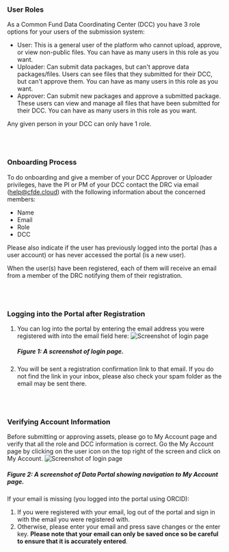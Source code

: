 ### User Roles

As a Common Fund Data Coordinating Center (DCC) you have 3 role options for your users of the submission system:

- User: This is a general user of the platform who cannot upload, approve, or view non-public files. You can have as many users in this role as you want.
- Uploader: Can submit data packages, but can't approve data packages/files. Users can see files that they submitted for their DCC, but can't approve them. You can have as many users in this role as you want.
- Approver: Can submit new packages and approve a submitted package. These users can view and manage all files that have been submitted for their DCC. You can have as many users in this role as you want.

Any given person in your DCC can only have 1 role. 

<br></br>

### Onboarding Process
To do onboarding and give a member of your DCC Approver or Uploader privileges, have the PI or PM of your DCC contact the DRC via email ([help@cfde.cloud](help@cfde.cloud)) with the following information about the concerned members: 
- Name
- Email
- Role
- DCC 

Please also indicate if the user has previously logged into the portal (has a user account) or has never accessed the portal (is a new user). 

When the user(s) have been registered, each of them will receive an email from a member of the DRC notifying them of their registration.  

<br></br>

### Logging into the Portal after Registration
1. You can log into the portal by entering the email address you were registered with into the email field here: 
    ![Screenshot of login page](/img/submission_system/onboarding_email.png)
    ##### Figure 1: A screenshot of login page.
2. You will be sent a registration confirmation link to that email. If you do not find the link in your inbox, please also check your spam folder as the email may be sent there. 

<br></br>


### Verifying Account Information
Before submitting or approving assets, please go to My Account page and verify that all the role and DCC information is correct. 
Go the My Account page by clicking on the user icon on the top right of the screen and click on My Account. 
![Screenshot of login page](/img/submission_system/FAQ_myaccount_1.png)
##### Figure 2: A screenshot of Data Portal showing navigation to My Account page. 

If your email is missing (you logged into the portal using ORCID): 
1. If you were registered with your email, log out of the portal and sign in with the email you were registered with. 
2. Otherwise, please enter your email and press save changes or the enter key. **Please note that your email can only be saved once so be careful to ensure that it is accurately entered**.